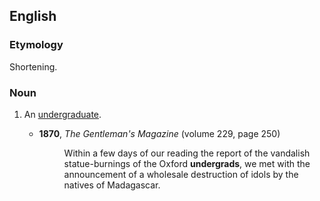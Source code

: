 ==English==

===Etymology===
Shortening.

===Noun===
{{en-noun}}

# {{lb|en|informal}} An [[undergraduate]].
#* '''1870''', ''The Gentleman's Magazine'' (volume 229, page 250)
#*: Within a few days of our reading the report of the vandalish statue-burnings of the Oxford '''undergrads''', we met with the announcement of a wholesale destruction of idols by the natives of Madagascar.